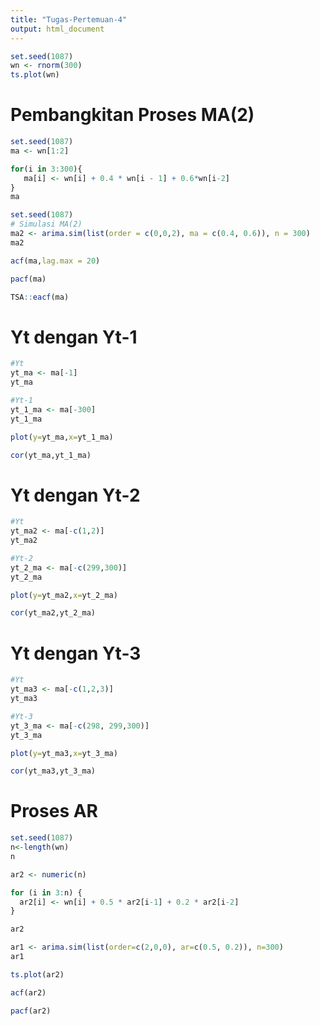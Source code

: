 ```yaml
---
title: "Tugas-Pertemuan-4"
output: html_document
---
```


```r
set.seed(1087)
wn <- rnorm(300)
ts.plot(wn)
```
# Pembangkitan Proses MA(2)
```r
set.seed(1087)
ma <- wn[1:2]
```

```r
for(i in 3:300){
   ma[i] <- wn[i] + 0.4 * wn[i - 1] + 0.6*wn[i-2]
}
ma
```
```r
set.seed(1087)
# Simulasi MA(2)
ma2 <- arima.sim(list(order = c(0,0,2), ma = c(0.4, 0.6)), n = 300)
ma2
```


```r
acf(ma,lag.max = 20)
```

```r
pacf(ma)
```

```r
TSA::eacf(ma)
```

# Yt dengan Yt-1
```r
#Yt
yt_ma <- ma[-1]
yt_ma
```


```r
#Yt-1
yt_1_ma <- ma[-300]
yt_1_ma
```

```r
plot(y=yt_ma,x=yt_1_ma)
```

```r
cor(yt_ma,yt_1_ma)
```

# Yt dengan Yt-2
```r
#Yt
yt_ma2 <- ma[-c(1,2)]
yt_ma2
```

```r
#Yt-2
yt_2_ma <- ma[-c(299,300)]
yt_2_ma
```

```r
plot(y=yt_ma2,x=yt_2_ma)
```

```r
cor(yt_ma2,yt_2_ma)
```

# Yt dengan Yt-3
```r
#Yt
yt_ma3 <- ma[-c(1,2,3)]
yt_ma3
```

```r
#Yt-3
yt_3_ma <- ma[-c(298, 299,300)]
yt_3_ma
```

```r
plot(y=yt_ma3,x=yt_3_ma)
```

```r
cor(yt_ma3,yt_3_ma)
```

# Proses AR

```r
set.seed(1087)
n<-length(wn)
n
```

```r
ar2 <- numeric(n)    

for (i in 3:n) {    
  ar2[i] <- wn[i] + 0.5 * ar2[i-1] + 0.2 * ar2[i-2]
}

ar2
```

```r
ar1 <- arima.sim(list(order=c(2,0,0), ar=c(0.5, 0.2)), n=300)
ar1
```

```r
ts.plot(ar2)
```

```r
acf(ar2)
```


```r
pacf(ar2)
```

```r
```


```r
```


```r
```


```r
```


```r
```


```r
```


```r
```


```r
```


```r
```


```r
```


```r
```



